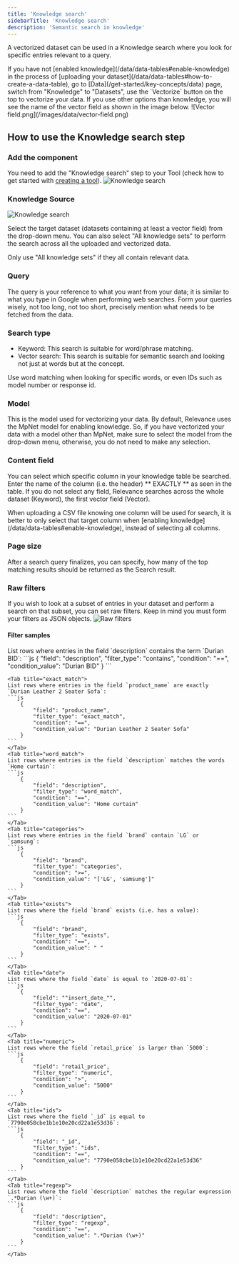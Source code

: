 ```yaml
---
title: 'Knowledge search'
sidebarTitle: 'Knowledge search'
description: 'Semantic search in knowledge'
---
```


A vectorized dataset can be used in a Knowledge search where you look for specific entries relevant to a query.

<Tip>
If you have not [enabled knowledge](/data/data-tables#enable-knowledge) in the process of 
[uploading your dataset](/data/data-tables#how-to-create-a-data-table), go to [Data](/get-started/key-concepts/data) 
page, switch from "Knowledge" to "Datasets", use the `Vectorize` button on the top to vectorize your data.
If you use other options than knowledge, you will see the name of the vector field as shown in the image
below.
![Vector field.png](/images/data/vector-field.png)
</Tip>

## How to use the Knowledge search step
### Add the component
You need to add the "Knowledge search" step to your Tool (check how to get started with 
[creating a tool](/build-custom-tools/tool-steps/getting_started)).
![Knowledge search](/images/build-custom-tools/tool-step/knowledge-search-get-started.png)

### Knowledge Source
![Knowledge search](/images/build-custom-tools/tool-step/knowledge-search-fields.png)

Select the target dataset (datasets containing at least a vector field) from the drop-down menu.
You can also select "All knowledge sets" to perform the search across all the uploaded and vectorized data.

<Tip>
Only use "All knowledge sets" if they all contain relevant data.
</Tip>

### Query
The query is your reference to what you want from your data; it is similar to what you type in Google when performing
web searches.
Form your queries wisely, not too long, not too short, precisely mention what needs to be fetched from the data.

### Search type
* Keyword: This search is suitable for word/phrase matching.
* Vector search: This search is suitable for semantic search and looking not just at words but at the concept.

<Tip>
Use word matching when looking for specific words, or even IDs such as model number or response id.
</Tip>

### Model
This is the model used for vectorizing your data. By default, Relevance uses the MpNet model for enabling knowledge.
So, if you have vectorized your data with a model other than MpNet, make sure to select the model from the drop-down
menu, otherwise, you do not need to make any selection.


### Content field
You can select which specific column in your knowledge table be searched. Enter the name of the column (i.e. the header)
** EXACTLY ** as seen in the table.
If you do not select any field, Relevance searches across the whole dataset (Keyword), the first vector field (Vector).

<Tip>
When uploading a CSV file knowing one column will be used for search, it is better to only select that target column when
[enabling knowledge](/data/data-tables#enable-knowledge), instead of selecting all columns.
</Tip>

### Page size
After a search query finalizes, you can specify, how many of the top matching results should be returned as the Search
result.

### Raw filters
If you wish to look at a subset of entries in your dataset and perform a search on that subset, you can set raw filters.
Keep in mind you must form your filters as JSON objects.
![Raw filters](/images/build-custom-tools/tool-step/knowledge-search-filters.png)

#### Filter samples
<Tabs>
    <Tab title="contains">
        List rows where entries in the field `description` contains the term `Durian BID`:
        ```js
            {
                "field": "description",
                "filter_type": "contains",
                "condition": "==",
                "condition_value": "Durian BID"
            }
        ```
    </Tab>

    <Tab title="exact_match">
    List rows where entries in the field `product_name` are exactly `Durian Leather 2 Seater Sofa`:
    ```js
        {
            "field": "product_name",
            "filter_type": "exact_match",
            "condition": "==",
            "condition_value": "Durian Leather 2 Seater Sofa"
        }
    ```
    </Tab>
    <Tab title="word_match">
    List rows where entries in the field `description` matches the words `Home curtain`:
    ```js
        {
            "field": "description",
            "filter_type": "word_match",
            "condition": "==",
            "condition_value": "Home curtain"
        }
    ```
    </Tab>
    <Tab title="categories">
    List rows where entries in the field `brand` contain `LG` or `samsung`:
    ```js
        {
            "field": "brand",
            "filter_type": "categories",
            "condition": ">=",
            "condition_value": "['LG', 'samsung']"
        }
    ```
    </Tab>
    <Tab title="exists">
    List rows where the field `brand` exists (i.e. has a value):
    ```js
        {
            "field": "brand",
            "filter_type": "exists",
            "condition": "==",
            "condition_value": " "
        }
    ```
    </Tab>
    <Tab title="date">
    List rows where the field `date` is equal to `2020-07-01`:
    ```js
        {
            "field": ""insert_date_"",
            "filter_type": "date",
            "condition": "==",
            "condition_value": "2020-07-01"
        }
    ```
    </Tab>
    <Tab title="numeric">
    List rows where the field `retail_price` is larger than `5000`:
    ```js
        {
            "field": "retail_price",
            "filter_type": "numeric",
            "condition": ">",
            "condition_value": "5000"
        }
    ```
    </Tab>
    <Tab title="ids">
    List rows where the field `_id` is equal to `7790e058cbe1b1e10e20cd22a1e53d36`:
    ```js
        {
            "field": "_id",
            "filter_type": "ids",
            "condition": "==",
            "condition_value": "7790e058cbe1b1e10e20cd22a1e53d36"
        }
    ```
    </Tab>
    <Tab title="regexp">
    List rows where the field `description` matches the regular expression `.*Durian (\w+)`:
    ```js
        {
            "field": "description",
            "filter_type": "regexp",
            "condition": "==",
            "condition_value": ".*Durian (\w+)"
        }
    ```
    </Tab>
</Tabs>

<Snippet file="components/tools/step-general.mdx" />